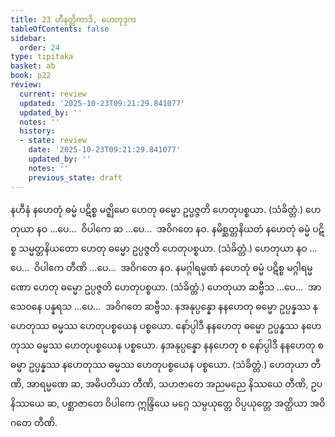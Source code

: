 ```yaml
---
title: 23 ဟီနတ္တိကာဒိ, ဟေတုဒုက
tableOfContents: false
sidebar:
  order: 24
type: tipitaka
basket: ab
book: p22
review:
  current: review
  updated: '2025-10-23T09:21:29.841077'
  updated_by: ''
  notes: ''
  history:
  - state: review
    date: '2025-10-23T09:21:29.841077'
    updated_by: ''
    notes: ''
    previous_state: draft
---
```



<ReviewStatus review={frontmatter.review} showDetails={true} />

<HypothesisAnnotation frontmatter={frontmatter} />

<DynamicBreadcrumb />

<Division number="49" book="p22" e="ch" v="40" p="388">

<Paragraph number="117" book="p22">
နဟီနံ နဟေတုံ ဓမ္မံ ပဋိစ္စ မဇ္ဈိမော ဟေတု ဓမ္မော ဥပ္ပဇ္ဇတိ ဟေတုပစ္စယာ. (သံခိတ္တံ.)
</Paragraph>

<Paragraph number="118" book="p22">
ဟေတုယာ နဝ …ပေ…  ဝိပါကေ ဆ …ပေ…  အဝိဂတေ နဝ.
</Paragraph>

</Division>
<Division number="50" book="p22" e="ch" v="40" p="388">

<Paragraph number="119" book="p22">
နမိစ္ဆတ္တနိယတံ နဟေတုံ ဓမ္မံ ပဋိစ္စ သမ္မတ္တနိယတော ဟေတု ဓမ္မော ဥပ္ပဇ္ဇတိ ဟေတုပစ္စယာ. (သံခိတ္တံ.)
</Paragraph>

<Paragraph number="120" book="p22">
ဟေတုယာ နဝ …ပေ…  ဝိပါကေ တီဏိ …ပေ…  အဝိဂတေ နဝ.
</Paragraph>

</Division>
<Division number="51" book="p22" e="ch" v="40" p="388">

<Paragraph number="121" book="p22">
နမဂ္ဂါရမ္မဏံ နဟေတုံ ဓမ္မံ ပဋိစ္စ မဂ္ဂါရမ္မဏော ဟေတု ဓမ္မော ဥပ္ပဇ္ဇတိ ဟေတုပစ္စယာ. (သံခိတ္တံ.)
</Paragraph>

<Paragraph number="122" book="p22">
ဟေတုယာ ဆဗ္ဗီသ …ပေ…  အာသေဝနေ ပန္နရသ …ပေ…  အဝိဂတေ ဆဗ္ဗီသ.
</Paragraph>

</Division>
<Division number="52" book="p22" e="ch" v="40" p="388">

<Paragraph number="123" book="p22">
နအနုပ္ပန္နော နနဟေတု ဓမ္မော ဥပ္ပန္နဿ နဟေတုဿ ဓမ္မဿ ဟေတုပစ္စယေန ပစ္စယော. နော်ပ္ပါဒီ နနဟေတု ဓမ္မော ဥပ္ပန္နဿ နဟေတုဿ ဓမ္မဿ ဟေတုပစ္စယေန ပစ္စယော. နအနုပ္ပန္နော နနဟေတု စ နော်ပ္ပါဒီ နနဟေတု စ ဓမ္မာ ဥပ္ပန္နဿ နဟေတုဿ ဓမ္မဿ ဟေတုပစ္စယေန ပစ္စယော. (သံခိတ္တံ.)
</Paragraph>

<Paragraph number="124" book="p22">
ဟေတုယာ တီဏိ, အာရမ္မဏေ ဆ, အဓိပတိယာ တီဏိ, သဟဇာတေ အညမညေ နိဿယေ တီဏိ, ဥပနိဿယေ ဆ, ပစ္ဆာဇာတေ ဝိပါကေ ဣန္ဒြိယေ မဂ္ဂေ သမ္ပယုတ္တေ ဝိပ္ပယုတ္တေ အတ္ထိယာ အဝိဂတေ တီဏိ.
</Paragraph>
</Division>